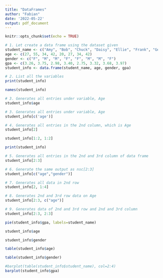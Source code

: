---
title: "DataFrames"
author: "Fabian"
date: '2022-05-22'
output: pdf_document
---

```{r setup, include=FALSE}
knitr::opts_chunk$set(echo = TRUE)
```

```{r}
# 1. Let create a data frame using the dataset given
student_name <- c("Amy", "Bob", "Chuck", "Daisy", "Ellie", "Frank", "George", "Helen")
age <- c(27, 55, 34, 42, 20, 27, 34, 42)
gender <- c("F", "M", "M", "F", "F", "M", "M", "F")
gpa <- c(3.26, 3.75, 2.98, 3.40, 2.75, 3.32, 3.68, 3.97)
student_info <- data.frame(student_name, age, gender, gpa)

# 2. List all the variables
print(student_info)
```

```{r}
names(student_info)
```

```{r}
# 3. Generates all entries under variable, Age
student_info$age
```

```{r}
# 3. Generates all entries under variable, Age
student_info[c('age')]
```

```{r}
# 4. Generates all entries in the 2nd column, which is Age
student_info[2]
```

```{r}

student_info[1:2, 1:2]
```

```{r}
print(student_info)
```

```{r}
# 5. Generates all entries in the 2nd and 3rd column of data frame
student_info[2:3]
```

```{r}
# 6. Generate the same output as nsc[2:3]
student_info[c("age","gender")]
```

```{r}
# 7. Generates all data in 2nd row
student_info[2, 1:4]
```

```{r}
# 8. Generates 2nd and 3rd row data on Age
student_info[2:3, c("age")]
```

```{r}
# 9. Generates data of 2nd and 3rd row and 2nd and 3rd column 
student_info[2:3, 2:3]
```

```{r}

pie(student_info$gpa, labels=student_name)
```

```{r}
student_info$age
```

```{r}
student_info$gender
```

```{r}
table(student_info$age)
```

```{r}
table(student_info$gender)
```

```{r}
#barplot(table(student_info$student_name), col=2:4)
barplot(student_info$gpa)
```
